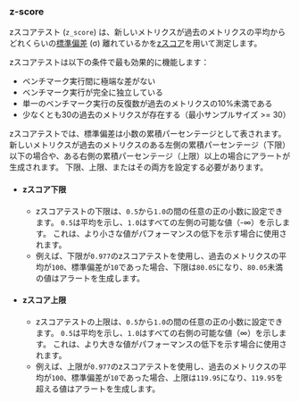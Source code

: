 ### z-score

zスコアテスト (`z_score`) は、新しいメトリクスが過去のメトリクスの平均からどれくらいの[標準偏差](https://en.wikipedia.org/wiki/Standard_deviation) (σ) 離れているかを[zスコア](https://en.wikipedia.org/wiki/Standard_score)を用いて測定します。

zスコアテストは以下の条件で最も効果的に機能します：
- ベンチマーク実行間に極端な差がない
- ベンチマーク実行が完全に独立している
- 単一のベンチマーク実行の反復数が過去のメトリクスの10%未満である
- 少なくとも30の過去のメトリクスが存在する（最小サンプルサイズ >= 30）

zスコアテストでは、標準偏差は小数の累積パーセンテージとして表されます。
新しいメトリクスが過去のメトリクスのある左側の累積パーセンテージ（下限）以下の場合や、ある右側の累積パーセンテージ（上限）以上の場合にアラートが生成されます。
下限、上限、またはその両方を設定する必要があります。

- #### zスコア下限
  - zスコアテストの下限は、`0.5`から`1.0`の間の任意の正の小数に設定できます。
`0.5`は平均を示し、`1.0`はすべての左側の可能な値（-∞）を示します。
これは、より小さな値がパフォーマンスの低下を示す場合に使用されます。
  - 例えば、下限が`0.977`のzスコアテストを使用し、過去のメトリクスの平均が`100`、標準偏差が`10`であった場合、下限は`80.05`になり、`80.05`未満の値はアラートを生成します。
- #### zスコア上限
  - zスコアテストの上限は、`0.5`から`1.0`の間の任意の正の小数に設定できます。
`0.5`は平均を示し、`1.0`はすべての右側の可能な値（∞）を示します。
これは、より大きな値がパフォーマンスの低下を示す場合に使用されます。
  - 例えば、上限が`0.977`のzスコアテストを使用し、過去のメトリクスの平均が`100`、標準偏差が`10`であった場合、上限は`119.95`になり、`119.95`を超える値はアラートを生成します。